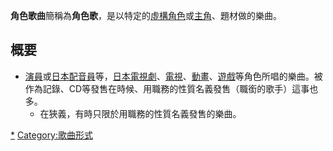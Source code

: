 {{多個問題|
{{expand|time=2015-10-14T06:14:48+00:00}}
{{notability unreferenced|time=2010-12-18T16:13:33+00:00}}
{{refimprove|time=2015-10-14T06:14:48+00:00}}
}}
'''角色歌曲'''簡稱為'''角色歌'''，是以特定的[[虛構角色|虛構角色]]或[[主角|主角]]、題材做的樂曲。

== 概要 ==
* [[演員|演員]]或[[日本配音員|日本配音員]]等，[[日本電視劇|日本電視劇]]、[[電視|電視]]、[[動畫|動畫]]、[[遊戲|遊戲]]等角色所唱的樂曲。被作為記錄、CD等發售在時候、用職務的性質名義發售（職銜的歌手）這事也多。
** 在狹義，有時只限於用職務的性質名義發售的樂曲。

{{小作品}}

[[Category:角色歌曲|*]]
[[Category:歌曲形式|Category:歌曲形式]]